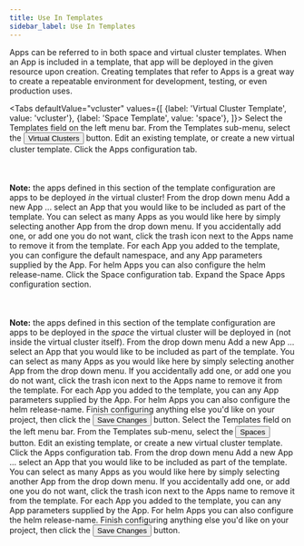 ```yaml
---
title: Use In Templates
sidebar_label: Use In Templates
---
```



Apps can be referred to in both space and virtual cluster templates. When an App is included in
a template, that app will be deployed in the given resource upon creation. Creating templates
that refer to Apps is a great way to create a repeatable environment for development, testing,
or even production uses.

<Tabs
    defaultValue="vcluster"
    values={[
        {label: 'Virtual Cluster Template', value: 'vcluster'},
        {label: 'Space Template', value: 'space'},
    ]}>
    <TabItem value="vcluster">
        <Flow id="add-app-vcluster-template">
            <Step>
                Select the <NavStep>Templates</NavStep> field on the left menu bar.
            </Step>
            <Step>
                From the Templates sub-menu, select the <Button>Virtual Clusters</Button> button.
            </Step>
            <Step>
                Edit an existing template, or create a new virtual cluster template.
            </Step>
            <Step>
                Click the <Label>Apps</Label> configuration tab. <br></br><br></br><b>Note:</b>
                the apps defined in this section of the template configuration are apps to be
                deployed *in* the virtual cluster!
            </Step>
            <Step>
                From the drop down menu <Label>Add a new App ...</Label> select an App that you
                would like to be included as part of the template. You can select as many Apps
                as you would like here by simply selecting another App from the drop down menu.
                If you accidentally add one, or add one you do not want, click the trash icon
                next to the Apps name to remove it from the template.
            </Step>
            <Step>
                For each App you added to the template, you can configure the default namespace,
                and any App parameters supplied by the App. For helm Apps you can also configure
                the helm release-name.
            </Step>
            <Step>
                Click the <Label>Space</Label> configuration tab.
            </Step>
            <Step>
                Expand the <Label>Space Apps</Label> configuration section.
                <br></br><br></br><b>Note:</b> the apps defined in this section of the template
                configuration are apps to be deployed in the *space* the virtual cluster will be
                deployed in (not inside the virtual cluster itself).
            </Step>
            <Step>
                From the drop down menu <Label>Add a new App ...</Label> select an App that you
                would like to be included as part of the template. You can select as many Apps
                as you would like here by simply selecting another App from the drop down menu.
                If you accidentally add one, or add one you do not want, click the trash icon
                next to the Apps name to remove it from the template.
            </Step>
            <Step>
                For each App you added to the template, you can any App parameters supplied by the
                App. For helm Apps you can also configure the helm release-name.
            </Step>
            <Step>
                Finish configuring anything else you'd like on your project, then click the
                <Button>Save Changes</Button> button.
            </Step>
        </Flow>
    </TabItem>
    <TabItem value="space">
        <Flow id="add-app-space-template">
            <Step>
                Select the <NavStep>Templates</NavStep> field on the left menu bar.
            </Step>
            <Step>
                From the Templates sub-menu, select the <Button>Spaces</Button> button.
            </Step>
            <Step>
                Edit an existing template, or create a new virtual cluster template.
            </Step>
            <Step>
                Click the <Label>Apps</Label> configuration tab.
            </Step>
            <Step>
                From the drop down menu <Label>Add a new App ...</Label> select an App that you
                would like to be included as part of the template. You can select as many Apps
                as you would like here by simply selecting another App from the drop down menu.
                If you accidentally add one, or add one you do not want, click the trash icon
                next to the Apps name to remove it from the template.
            </Step>
            <Step>
                For each App you added to the template, you can any App parameters supplied by the
                App. For helm Apps you can also configure the helm release-name.
            </Step>
            <Step>
                Finish configuring anything else you'd like on your project, then click the
                <Button>Save Changes</Button> button.
            </Step>
        </Flow>
    </TabItem>
</Tabs>